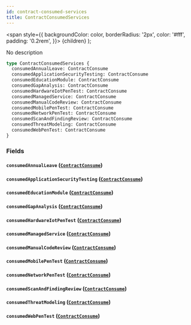 ```yaml
---
id: contract-consumed-services
title: ContractConsumedServices
---
```


<span
style={{
      backgroundColor: color,
      borderRadius: '2px',
      color: '#fff',
      padding: '0.2rem',
    }}>
{children}
</span>
);

No description

```graphql
type ContractConsumedServices {
  consumedAnnualLeave: ContractConsume
  consumedApplicationSecurityTesting: ContractConsume
  consumedEducationModule: ContractConsume
  consumedGapAnalysis: ContractConsume
  consumedHardwareIotPenTest: ContractConsume
  consumedManagedService: ContractConsume
  consumedManualCodeReview: ContractConsume
  consumedMobilePenTest: ContractConsume
  consumedNetworkPenTest: ContractConsume
  consumedScanAndFindingReview: ContractConsume
  consumedThreatModeling: ContractConsume
  consumedWebPenTest: ContractConsume
}
```

### Fields

#### `consumedAnnualLeave` ([`ContractConsume`](/api/graphql/documentation/objects/contract-consume))

#### `consumedApplicationSecurityTesting` ([`ContractConsume`](/api/graphql/documentation/objects/contract-consume))

#### `consumedEducationModule` ([`ContractConsume`](/api/graphql/documentation/objects/contract-consume))

#### `consumedGapAnalysis` ([`ContractConsume`](/api/graphql/documentation/objects/contract-consume))

#### `consumedHardwareIotPenTest` ([`ContractConsume`](/api/graphql/documentation/objects/contract-consume))

#### `consumedManagedService` ([`ContractConsume`](/api/graphql/documentation/objects/contract-consume))

#### `consumedManualCodeReview` ([`ContractConsume`](/api/graphql/documentation/objects/contract-consume))

#### `consumedMobilePenTest` ([`ContractConsume`](/api/graphql/documentation/objects/contract-consume))

#### `consumedNetworkPenTest` ([`ContractConsume`](/api/graphql/documentation/objects/contract-consume))

#### `consumedScanAndFindingReview` ([`ContractConsume`](/api/graphql/documentation/objects/contract-consume))

#### `consumedThreatModeling` ([`ContractConsume`](/api/graphql/documentation/objects/contract-consume))

#### `consumedWebPenTest` ([`ContractConsume`](/api/graphql/documentation/objects/contract-consume))
